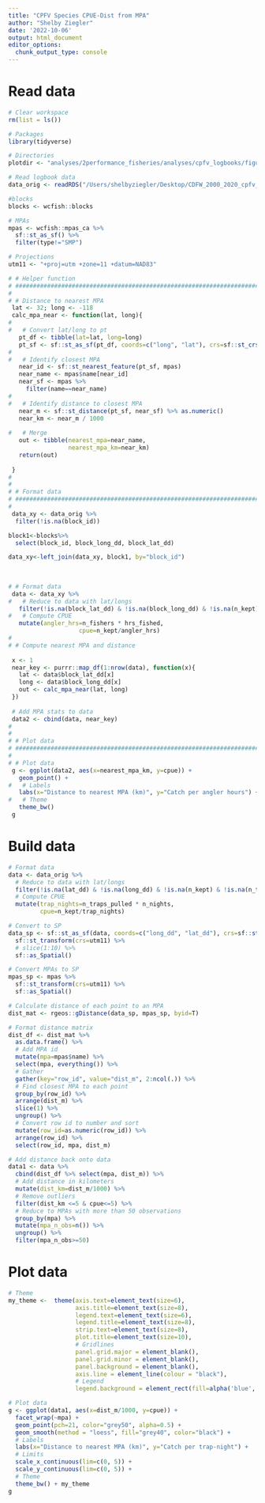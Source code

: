 ```yaml
---
title: "CPFV Species CPUE-Dist from MPA"
author: "Shelby Ziegler"
date: '2022-10-06'
output: html_document
editor_options: 
  chunk_output_type: console
---
```



# Read data
################################################################################
```r
# Clear workspace
rm(list = ls())

# Packages
library(tidyverse)

# Directories
plotdir <- "analyses/2performance_fisheries/analyses/cpfv_logbooks/figures" 

# Read logbook data
data_orig <- readRDS("/Users/shelbyziegler/Desktop/CDFW_2000_2020_cpfv_logbook_data.Rds")

#blocks
blocks <- wcfish::blocks

# MPAs
mpas <- wcfish::mpas_ca %>% 
  sf::st_as_sf() %>% 
  filter(type!="SMP")

# Projections
utm11 <- "+proj=utm +zone=11 +datum=NAD83"
```

```r
# # Helper function
# ################################################################################
# 
# # Distance to nearest MPA
 lat <- 32; long <- -118
 calc_mpa_near <- function(lat, long){
#   
#   # Convert lat/long to pt
   pt_df <- tibble(lat=lat, long=long)
   pt_sf <- sf::st_as_sf(pt_df, coords=c("long", "lat"), crs=sf::st_crs(mpas))
#   
#   # Identify closest MPA
   near_id <- sf::st_nearest_feature(pt_sf, mpas)
   near_name <- mpas$name[near_id]
   near_sf <- mpas %>% 
     filter(name==near_name)
#   
#   # Identify distance to closest MPA
   near_m <- sf::st_distance(pt_sf, near_sf) %>% as.numeric()
   near_km <- near_m / 1000
   
#   # Merge
   out <- tibble(nearest_mpa=near_name,
                 nearest_mpa_km=near_km)
   return(out)
 
 }
# 
# 
# # Format data
# ################################################################################
# 
 data_xy <- data_orig %>% 
  filter(!is.na(block_id))

block1<-blocks%>%
  select(block_id, block_long_dd, block_lat_dd)

data_xy<-left_join(data_xy, block1, by="block_id")
  
 
 
# # Format data
 data <- data_xy %>% 
#   # Reduce to data with lat/longs
   filter(!is.na(block_lat_dd) & !is.na(block_long_dd) & !is.na(n_kept) & !is.na(n_fishers) & !is.na(hrs_fished)) %>% 
#   # Compute CPUE
   mutate(angler_hrs=n_fishers * hrs_fished,
                    cpue=n_kept/angler_hrs)
# 
# # Compute nearest MPA and distance
 
 x <- 1
 near_key <- purrr::map_df(1:nrow(data), function(x){
   lat <- data$block_lat_dd[x]
   long <- data$block_long_dd[x]
   out <- calc_mpa_near(lat, long)
 })
 
 # Add MPA stats to data
 data2 <- cbind(data, near_key)
# 
# 
# # Plot data
# ################################################################################
# 
# # Plot data
 g <- ggplot(data2, aes(x=nearest_mpa_km, y=cpue)) +
   geom_point() +
#   # Labels
   labs(x="Distance to nearest MPA (km)", y="Catch per angler hours") +
#   # Theme
   theme_bw() 
 g
```

# Build data
################################################################################
```r
# Format data
data <- data_orig %>% 
  # Reduce to data with lat/longs
  filter(!is.na(lat_dd) & !is.na(long_dd) & !is.na(n_kept) & !is.na(n_traps_pulled) & !is.na(n_nights)) %>% 
  # Compute CPUE
  mutate(trap_nights=n_traps_pulled * n_nights,
         cpue=n_kept/trap_nights)

# Convert to SP
data_sp <- sf::st_as_sf(data, coords=c("long_dd", "lat_dd"), crs=sf::st_crs(mpas)) %>% 
  sf::st_transform(crs=utm11) %>% 
  # slice(1:10) %>% 
  sf::as_Spatial()

# Convert MPAs to SP
mpas_sp <- mpas %>% 
  sf::st_transform(crs=utm11) %>% 
  sf::as_Spatial()

# Calculate distance of each point to an MPA
dist_mat <- rgeos::gDistance(data_sp, mpas_sp, byid=T)

# Format distance matrix
dist_df <- dist_mat %>% 
  as.data.frame() %>% 
  # Add MPA id
  mutate(mpa=mpas$name) %>% 
  select(mpa, everything()) %>% 
  # Gather
  gather(key="row_id", value="dist_m", 2:ncol(.)) %>% 
  # Find closest MPA to each point
  group_by(row_id) %>% 
  arrange(dist_m) %>% 
  slice(1) %>% 
  ungroup() %>% 
  # Convert row id to number and sort
  mutate(row_id=as.numeric(row_id)) %>% 
  arrange(row_id) %>% 
  select(row_id, mpa, dist_m)

# Add distance back onto data
data1 <- data %>% 
  cbind(dist_df %>% select(mpa, dist_m)) %>% 
  # Add distance in kilometers
  mutate(dist_km=dist_m/1000) %>% 
  # Remove outliers
  filter(dist_km <=5 & cpue<=5) %>% 
  # Reduce to MPAs with more than 50 observations
  group_by(mpa) %>% 
  mutate(mpa_n_obs=n()) %>% 
  ungroup() %>% 
  filter(mpa_n_obs>=50)
```


# Plot data
################################################################################
```r
# Theme
my_theme <-  theme(axis.text=element_text(size=6),
                   axis.title=element_text(size=8),
                   legend.text=element_text(size=6),
                   legend.title=element_text(size=8),
                   strip.text=element_text(size=8),
                   plot.title=element_text(size=10),
                   # Gridlines
                   panel.grid.major = element_blank(), 
                   panel.grid.minor = element_blank(),
                   panel.background = element_blank(), 
                   axis.line = element_line(colour = "black"),
                   # Legend
                   legend.background = element_rect(fill=alpha('blue', 0)))

# Plot data
g <- ggplot(data1, aes(x=dist_m/1000, y=cpue)) +
  facet_wrap(~mpa) +
  geom_point(pch=21, color="grey50", alpha=0.5) +
  geom_smooth(method = "loess", fill="grey40", color="black") +
  # Labels
  labs(x="Distance to nearest MPA (km)", y="Catch per trap-night") +
  # Limits
  scale_x_continuous(lim=c(0, 5)) +
  scale_y_continuous(lim=c(0, 5)) +
  # Theme
  theme_bw() + my_theme
g

```
